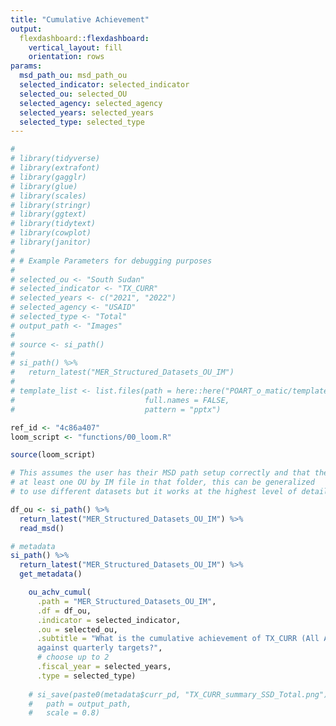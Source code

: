 ```yaml
---
title: "Cumulative Achievement"
output: 
  flexdashboard::flexdashboard:
    vertical_layout: fill
    orientation: rows
params:
  msd_path_ou: msd_path_ou
  selected_indicator: selected_indicator
  selected_ou: selected_OU
  selected_agency: selected_agency
  selected_years: selected_years
  selected_type: selected_type
---
```


```r
# 
# library(tidyverse)
# library(extrafont)
# library(gagglr)
# library(glue)
# library(scales)
# library(stringr)
# library(ggtext)
# library(tidytext)
# library(cowplot)
# library(janitor)
# 
# # Example Parameters for debugging purposes
# 
# selected_ou <- "South Sudan"
# selected_indicator <- "TX_CURR"
# selected_years <- c("2021", "2022")
# selected_agency <- "USAID"
# selected_type <- "Total"
# output_path <- "Images"
# 
# source <- si_path()
# 
# si_path() %>%
#   return_latest("MER_Structured_Datasets_OU_IM")
# 
# template_list <- list.files(path = here::here("POART_o_matic/templates"),
#                             full.names = FALSE,
#                             pattern = "pptx")

```

```r

ref_id <- "4c86a407"
loom_script <- "functions/00_loom.R"

source(loom_script)

```

```r

# This assumes the user has their MSD path setup correctly and that they have
# at least one OU by IM file in that folder, this can be generalized
# to use different datasets but it works at the highest level of detail MSD

df_ou <- si_path() %>%
  return_latest("MER_Structured_Datasets_OU_IM") %>%
  read_msd()

# metadata
si_path() %>%
  return_latest("MER_Structured_Datasets_OU_IM") %>%
  get_metadata()

```

```r

    ou_achv_cumul(
      .path = "MER_Structured_Datasets_OU_IM",
      .df = df_ou,
      .indicator = selected_indicator,
      .ou = selected_ou,
      .subtitle = "What is the cumulative achievement of TX_CURR (All Ages)
      against quarterly targets?",
      # choose up to 2
      .fiscal_year = selected_years, 
      .type = selected_type)
    
    # si_save(paste0(metadata$curr_pd, "TX_CURR_summary_SSD_Total.png"),
    #   path = output_path,
    #   scale = 0.8)

```